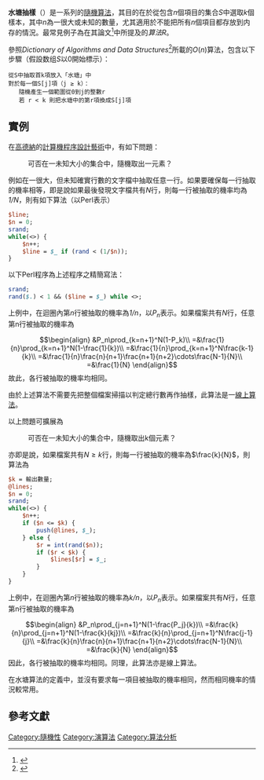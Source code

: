 {{noteTA
|G1=IT
}}
'''水塘抽樣'''（{{lang-en|Reservoir sampling}}）是一系列的[[随机化算法|隨機算法]]，其目的在於從包含''n''個項目的集合''S''中選取''k''個樣本，其中''n''為一很大或未知的數量，尤其適用於不能把所有''n''個項目都存放到内存的情況。最常見例子為{{tsl|en|Jeffrey Vitter|Jeffrey Vitter}}在其論文<ref>{{Cite web |url=https://www.cs.umd.edu/~samir/498/vitter.pdf |title=Random Sampling with a Reservoir |author=Jeffrey Scott Vitter |accessdate=2020-02-09 |language=en |archive-date=2020-02-28 |archive-url=https://web.archive.org/web/20200228082119/http://www.cs.umd.edu/~samir/498/vitter.pdf |dead-url=no }}</ref>中所提及的''算法R''。

參照''Dictionary of Algorithms and Data Structures''<ref>{{Cite web |url=https://xlinux.nist.gov/dads/HTML/reservoirSampling.html |title=reservoir sampling |accessdate=2020-02-09 |language=en |archive-date=2018-10-13 |archive-url=https://web.archive.org/web/20181013022818/https://xlinux.nist.gov/dads/HTML/reservoirSampling.html |dead-url=no }}</ref>所載的<math>O(n)</math>算法，包含以下步驟（假設数组''S''以0開始標示）：

 從S中抽取首k項放入「水塘」中
 對於每一個S[j]項（j ≥ k）：
    隨機產生一個範圍從0到j的整數r
    若 r < k 則把水塘中的第r項換成S[j]項

==實例==
在[[高德納|高德納]]的[[計算機程序設計藝術|計算機程序設計藝術]]中，有如下問題：
:可否在一未知大小的集合中，隨機取出一元素？
例如在一很大，但未知確實行數的文字檔中抽取任意一行。如果要確保每一行抽取的機率相等，即是說如果最後發現文字檔共有''N''行，則每一行被抽取的機率均為''1/N''，則有如下算法（以Perl表示）

<syntaxhighlight lang=perl>
$line;
$n = 0;
srand;
while(<>) {
    $n++;
    $line = $_ if (rand < (1/$n));
}
</syntaxhighlight>
以下Perl程序為上述程序之精簡寫法：
<syntaxhighlight lang=perl>
srand;
rand($.) < 1 && ($line = $_) while <>;
</syntaxhighlight>
上例中，在迴圈內第''n''行被抽取的機率為''1/n''，以<math>P_n</math>表示。如果檔案共有''N''行，任意第n行被抽取的機率為
:<math>\begin{align}
&P_n\prod_{k=n+1}^N(1-P_k)\\
=&\frac{1}{n}\prod_{k=n+1}^N(1-\frac{1}{k})\\
=&\frac{1}{n}\prod_{k=n+1}^N\frac{k-1}{k}\\
=&\frac{1}{n}\frac{n}{n+1}\frac{n+1}{n+2}\cdots\frac{N-1}{N}\\
=&\frac{1}{N}
\end{align}</math>
故此，各行被抽取的機率均相同。

由於上述算法不需要先把整個檔案掃描以判定總行數再作抽樣，此算法是一[[線上算法|線上算法]]。

以上問題可擴展為
:可否在一未知大小的集合中，隨機取出k個元素？
亦即是說，如果檔案共有<math>N \ge k</math>行，則每一行被抽取的機率為<math>\frac{k}{N}</math>，則算法為
<syntaxhighlight lang=perl>
$k = 輸出數量;
@lines;
$n = 0;
srand;
while(<>) {
    $n++;
    if ($n <= $k) {
        push(@lines, $_);
    } else {
        $r = int(rand($n));
        if ($r < $k) {
            $lines[$r] = $_;
        }
    }
}
</syntaxhighlight>
上例中，在迴圈內第''n''行被抽取的機率為''k/n''，以<math>P_n</math>表示。如果檔案共有''N''行，任意第n行被抽取的機率為
:<math>\begin{align}
&P_n\prod_{j=n+1}^N(1-\frac{P_j}{k})\\
=&\frac{k}{n}\prod_{j=n+1}^N(1-\frac{k}{kj})\\
=&\frac{k}{n}\prod_{j=n+1}^N\frac{j-1}{j}\\
=&\frac{k}{n}\frac{n}{n+1}\frac{n+1}{n+2}\cdots\frac{N-1}{N}\\
=&\frac{k}{N}
\end{align}</math>
因此，各行被抽取的機率均相同。同理，此算法亦是線上算法。

在水塘算法的定義中，並沒有要求每一項目被抽取的機率相同，然而相同機率的情況較常用。

== 參考文獻 ==
{{reflist|2}}

[[Category:隨機性|Category:隨機性]]
[[Category:演算法|Category:演算法]]
[[Category:算法分析|Category:算法分析]]